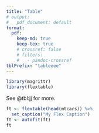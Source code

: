```yaml
---
title: "Table"
# output:
#   pdf_document: default
format:
  pdf: 
    keep-md: true
    keep-tex: true
    # crossref: false
    # filters:
    #   - pandoc-crossref
tblPrefix: "tableeee"
---
```


```r
library(magrittr)
library(flextable)
```


See @tbl:jj for more.

```r
ft <- flextable(head(mtcars)) %>% 
  set_caption("My Flex Caption")
ft <- autofit(ft)
ft
```

